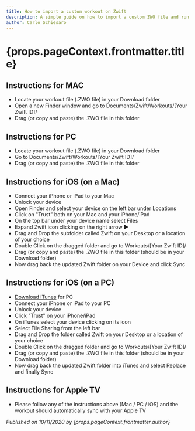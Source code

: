 ```yaml
---
title: How to import a custom workout on Zwift
description: A simple guide on how to import a custom ZWO file and run it on Zwift  
author: Carlo Schiesaro
---
```



<div className="post">

<BreadCrumbs title={props.pageContext.frontmatter.title}/>

<h1>{props.pageContext.frontmatter.title}</h1>

## Instructions for MAC

- Locate your workout file (.ZWO file) in your Download folder
- Open a new Finder window and go to Documents/Zwift/Workouts/[Your Zwift ID]/
- Drag (or copy and paste) the .ZWO file in this folder

## Instructions for PC

- Locate your workout file (.ZWO file) in your Download folder
- Go to Documents/Zwift/Workouts/[Your Zwift ID]/
- Drag (or copy and paste) the .ZWO file in this folder

## Instructions for iOS (on a Mac)

- Connect your iPhone or iPad to your Mac 
- Unlock your device
- Open Finder and select your device on the left bar under Locations 
- Click on "Trust" both on your Mac and your iPhone/iPad
- On the top bar under your device name select Files
- Expand Zwift icon clicking on the right arrow ▶️
- Drag and Drop the subfolder called Zwift on your Desktop or a location of your choice
- Double Click on the dragged folder and go to Workouts/[Your Zwift ID]/
- Drag (or copy and paste) the .ZWO file in this folder (should be in your Download folder)
- Now drag back the updated Zwift folder on your Device and click Sync


## Instructions for iOS (on a PC)

- [Download iTunes](https://www.microsoft.com/en-us/p/itunes/9pb2mz1zmb1s?cid=appledotcom&rtc=1&activetab=pivot:overviewtab) for PC 
- Connect your iPhone or iPad to your PC 
- Unlock your device
- Click "Trust" on your iPhone/iPad
- On iTunes select your device clicking on its icon
- Select File Sharing from the left bar
- Drag and Drop the folder called Zwift on your Desktop or a location of your choice
- Double Click on the dragged folder and go to Workouts/[Your Zwift ID]/
- Drag (or copy and paste) the .ZWO file in this folder (should be in your Download folder)
- Now drag back the updated Zwift folder into iTunes and select Replace and finally Sync

## Instructions for Apple TV

- Please follow any of the instructions above (Mac / PC / iOS) and the workout should automatically sync with your Apple TV

<cite>Published on 10/11/2020 by {props.pageContext.frontmatter.author}</cite>

</div>